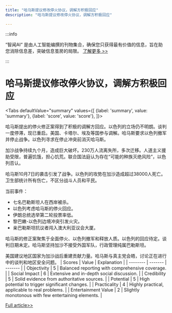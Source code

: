 ```yaml
---
title: "哈马斯提议修改停火协议，调解方积极回应"
description: "哈马斯提议修改停火协议，调解方积极回应"

---
```



:::info

“智闻AI“ 是由人工智能编撰的刊物集合，确保您只获得最有价值的信息，旨在助您消除信息差，突破信息茧房的局限。  [了解更多 >>](/)

:::

# 哈马斯提议修改停火协议，调解方积极回应


<Tabs
	defaultValue="summary"
	values={[
	{label: 'summary', value: 'summary'},
	{label: 'score', value: 'score'},
]}>
<TabItem value="summary">


哈马斯提出的停火修正案得到了积极的调解方回应。以色列的立场仍不明朗。谈判一度停滞，现已重启。美国、卡塔尔、埃及等国参与调解。哈马斯要求以色列撤军并停止战争。以色列寻求在停止冲突前消灭哈马斯。

加沙战争持续九个月，造成巨大破坏。230万人流离失所，多次迁移。人道主义援助受限，普遍饥饿，担心饥荒。联合国法庭认为存在“可能的种族灭绝风险”，以色列否认。

哈马斯10月7日的袭击引发了战争。以色列的攻势在加沙造成超过38000人死亡。卫生部统计所有伤亡，不区分战斗人员和平民。

当前事件：
- 七名巴勒斯坦人在西岸被杀。
- 以色列考虑哈马斯的停火回应。
- 伊朗总统选举第二轮投票率低。
- 黎巴嫩-以色列边境冲突引发火灾。
- 亲巴勒斯坦抗议者闯入澳大利亚议会大厦。

哈马斯的修正案聚焦于全面停火、以色列撤军和释放人质。以色列的回应待定。谈判日期未定。哈马斯坚持加沙不接受外国军队，行政管理纯属巴勒斯坦。

美国建议地区国家为加沙战后重建贡献力量。哈马斯与真主党会晤，讨论正在进行中的谈判和地区安全问题。
</TabItem>
<TabItem value="score">
	| Scores     | Value   | Explanation |
	| -------- | ------- | ------- |
	| Objectivity  | 5    | Balanced reporting with comprehensive coverage.    |
	| Social Impact | 6     | Extensive and in-depth social discussion.    |
	| Credibility    | 5    | Solid evidence from authoritative sources.    |
	| Potential    | 5    | High potential to trigger significant changes.    |
	| Practicality    | 4    | Highly practical, applicable to real problems.    |
	| Entertainment Value    | 2    | Slightly monotonous with few entertaining elements.    |
</TabItem>
</Tabs>

[Full article>>](https://apnews.com/article/israel-hamas-gaza-latest-07-05-2024-661bb419e2d543537b5fd9d59c10861f)
